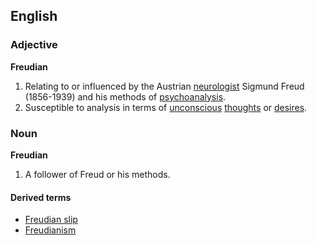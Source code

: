==English==

===Adjective===
'''Freudian'''
# Relating to or influenced by the Austrian [[neurologist]] Sigmund Freud (1856-1939) and his methods of [[psychoanalysis]].
# Susceptible to analysis in terms of [[unconscious]] [[thoughts]] or [[desire]]s.

===Noun===
'''Freudian'''
# A follower of Freud or his methods.

====Derived terms====
*[[Freudian slip]]
*[[Freudianism]]
